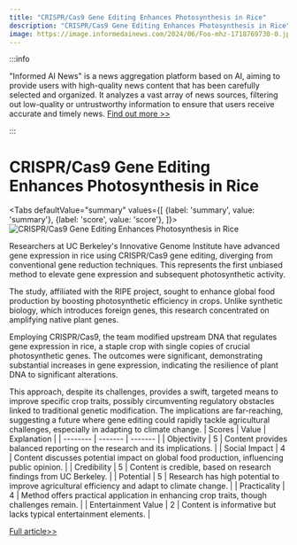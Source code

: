 ```yaml
---
title: "CRISPR/Cas9 Gene Editing Enhances Photosynthesis in Rice"
description: "CRISPR/Cas9 Gene Editing Enhances Photosynthesis in Rice"
image: https://image.informedainews.com/2024/06/Foo-mhz-1718769730-0.jpg
---
```



:::info

"Informed AI News" is a news aggregation platform based on AI, aiming to provide users with high-quality news content that has been carefully selected and organized. It analyzes a vast array of news sources, filtering out low-quality or untrustworthy information to ensure that users receive accurate and timely news.  [Find out more >>](/)

:::

# CRISPR/Cas9 Gene Editing Enhances Photosynthesis in Rice


<Tabs
	defaultValue="summary"
	values={[
	{label: 'summary', value: 'summary'},
	{label: 'score', value: 'score'},
]}>
<TabItem value="summary">
<img
  src="https://image.informedainews.com/2024/06/Foo-mhz-1718769730-0.jpg"
  alt="CRISPR/Cas9 Gene Editing Enhances Photosynthesis in Rice"
/>



Researchers at UC Berkeley's Innovative Genome Institute have advanced gene expression in rice using CRISPR/Cas9 gene editing, diverging from conventional gene reduction techniques. This represents the first unbiased method to elevate gene expression and subsequent photosynthetic activity.

The study, affiliated with the RIPE project, sought to enhance global food production by boosting photosynthetic efficiency in crops. Unlike synthetic biology, which introduces foreign genes, this research concentrated on amplifying native plant genes.

Employing CRISPR/Cas9, the team modified upstream DNA that regulates gene expression in rice, a staple crop with single copies of crucial photosynthetic genes. The outcomes were significant, demonstrating substantial increases in gene expression, indicating the resilience of plant DNA to significant alterations.

This approach, despite its challenges, provides a swift, targeted means to improve specific crop traits, possibly circumventing regulatory obstacles linked to traditional genetic modification. The implications are far-reaching, suggesting a future where gene editing could rapidly tackle agricultural challenges, especially in adapting to climate change.
</TabItem>
<TabItem value="score">
	| Scores     | Value   | Explanation |
	| -------- | ------- | ------- |
	| Objectivity  | 5    | Content provides balanced reporting on the research and its implications.    |
	| Social Impact | 4     | Content discusses potential impact on global food production, influencing public opinion.    |
	| Credibility    | 5    | Content is credible, based on research findings from UC Berkeley.    |
	| Potential    | 5    | Research has high potential to improve agricultural efficiency and adapt to climate change.    |
	| Practicality    | 4    | Method offers practical application in enhancing crop traits, though challenges remain.    |
	| Entertainment Value    | 2    | Content is informative but lacks typical entertainment elements.    |
</TabItem>
</Tabs>

[Full article>>](https://www.cnbeta.com.tw/articles/science/1435187.htm)
